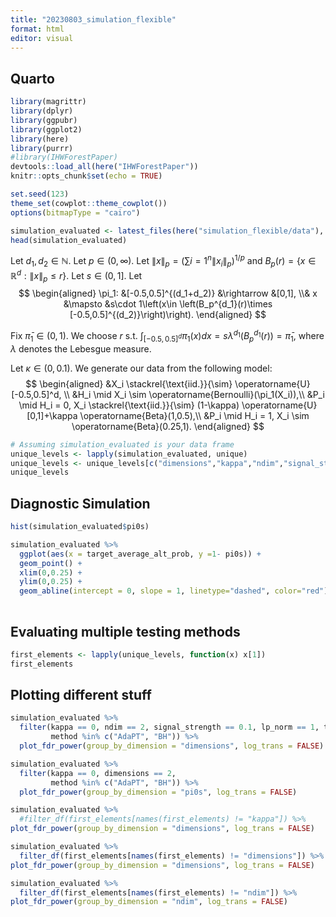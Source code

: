 ```yaml
---
title: "20230803_simulation_flexible"
format: html
editor: visual
---
```


## Quarto

```r
library(magrittr)
library(dplyr)
library(ggpubr)
library(ggplot2)
library(here)
library(purrr)
#library(IHWForestPaper)
devtools::load_all(here("IHWForestPaper"))
knitr::opts_chunk$set(echo = TRUE)

set.seed(123)
theme_set(cowplot::theme_cowplot())
options(bitmapType = "cairo")
```

```r
simulation_evaluated <- latest_files(here("simulation_flexible/data"), "discrete_prop_alt_eval")
head(simulation_evaluated)
```

Let $d_1,d_2 \in \mathbb{N}$. Let $p\in (0,\infty)$. Let $\|x\|_p = \left(\sum{i=1}^{n} \|x_i\|_p\right)^{1/p}$ and $B_p(r) = \{x \in \mathbb{R}^d : \|x\|_p \leq r\}$. Let $s\in (0,1]$. Let $$
\begin{aligned}
   \pi_1: &[-0.5,0.5]^{(d_1+d_2)} &\rightarrow &[0,1], 
   \\& x &\mapsto &s\cdot 1\left(x\in \left(B_p^{d_1}(r)\times [-0.5,0.5]^{(d_2)}\right)\right).
\end{aligned}
$$

Fix $\bar{\pi}_1 \in (0,1)$. We choose $r$ s.t. $\int_{[-0.5,0.5]^d}\pi_1(x)dx=s\lambda^{d_1}(B_p^{d_1}(r))=\bar{\pi}_1$, where $\lambda$ denotes the Lebesgue measure.

Let $\kappa\in (0,0.1)$. We generate our data from the following model: $$
\begin{aligned}
   &X_i \stackrel{\text{iid.}}{\sim} \operatorname{U}[-0.5,0.5]^d, \\
   &H_i \mid X_i \sim  \operatorname{Bernoulli}(\pi_1(X_i)),\\
   &P_i \mid H_i = 0, X_i \stackrel{\text{iid.}}{\sim} (1-\kappa) \operatorname{U}[0,1]+\kappa \operatorname{Beta}(1,0.5),\\
   &P_i \mid H_i = 1, X_i  \sim \operatorname{Beta}(0.25,1).
\end{aligned}
$$

```r
# Assuming simulation_evaluated is your data frame
unique_levels <- lapply(simulation_evaluated, unique)
unique_levels <- unique_levels[c("dimensions","kappa","ndim","signal_strength","lp_norm","target_average_alt_prob","prop_alt_function_name")]
unique_levels
```

## Diagnostic Simulation

```r
hist(simulation_evaluated$pi0s)
```

```r
simulation_evaluated %>%
  ggplot(aes(x = target_average_alt_prob, y =1- pi0s)) +
  geom_point() +
  xlim(0,0.25) +
  ylim(0,0.25) +
  geom_abline(intercept = 0, slope = 1, linetype="dashed", color="red") 
  
```

## Evaluating multiple testing methods

```r
first_elements <- lapply(unique_levels, function(x) x[1])
first_elements
```

## Plotting different stuff

```r
simulation_evaluated %>%
  filter(kappa == 0, ndim == 2, signal_strength == 0.1, lp_norm == 1, target_average_alt_prob == 0.1, dimensions == 2,
         method %in% c("AdaPT", "BH")) %>%
  plot_fdr_power(group_by_dimension = "dimensions", log_trans = FALSE)
```

```r
simulation_evaluated %>%
  filter(kappa == 0, dimensions == 2,
         method %in% c("AdaPT", "BH")) %>%
  plot_fdr_power(group_by_dimension = "pi0s", log_trans = FALSE)
```

```r
simulation_evaluated %>%
  #filter_df(first_elements[names(first_elements) != "kappa"]) %>%
plot_fdr_power(group_by_dimension = "dimensions", log_trans = FALSE)
```

```r
simulation_evaluated %>%
  filter_df(first_elements[names(first_elements) != "dimensions"]) %>%
plot_fdr_power(group_by_dimension = "dimensions", log_trans = FALSE)
```

```r
simulation_evaluated %>%
  filter_df(first_elements[names(first_elements) != "ndim"]) %>%
plot_fdr_power(group_by_dimension = "ndim", log_trans = FALSE)
```
